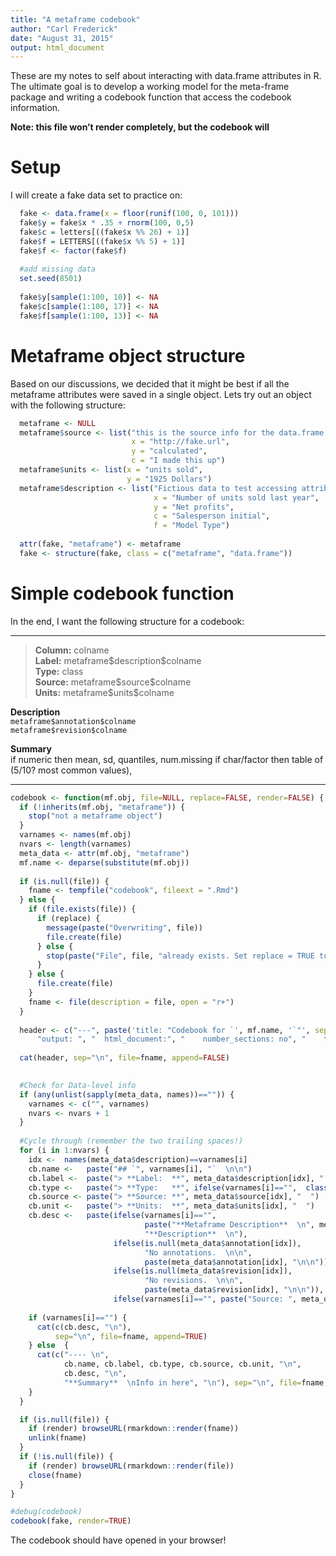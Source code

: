 ```yaml
---
title: "A metaframe codebook"
author: "Carl Frederick"
date: "August 31, 2015"
output: html_document
---
```


These are my notes to self about interacting with data.frame attributes in R. 
The ultimate goal is to develop a working model for the meta-frame package and
writing a codebook function that access the codebook information.

**Note: this file won't render completely, but the codebook will**

# Setup

I will create a fake data set to practice on:

```r
  fake <- data.frame(x = floor(runif(100, 0, 101)))
  fake$y = fake$x * .35 + rnorm(100, 0,5)
  fake$c = letters[((fake$x %% 26) + 1)]
  fake$f = LETTERS[((fake$x %% 5) + 1)]
  fake$f <- factor(fake$f)
 
  #add missing data
  set.seed(8501)
  
  fake$y[sample(1:100, 10)] <- NA
  fake$c[sample(1:100, 17)] <- NA
  fake$f[sample(1:100, 13)] <- NA
```

# Metaframe object structure

Based on our discussions, we decided that it might be best if all the metaframe
attributes were saved in a single object.  Lets try out an object with the following
structure:

```r
  metaframe <- NULL
  metaframe$source <- list("this is the source info for the data.frame as a whole", 
                           x = "http://fake.url", 
                           y = "calculated",   
                           c = "I made this up")
  metaframe$units <- list(x = "units sold",
                          y = "1925 Dollars")
  metaframe$description <- list("Fictious data to test accessing attributes and writing a codebook function",
                                x = "Number of units sold last year",
                                y = "Net profits",
                                c = "Salesperson initial",
                                f = "Model Type")
 
  attr(fake, "metaframe") <- metaframe
  fake <- structure(fake, class = c("metaframe", "data.frame"))
```


# Simple codebook function

In the end, I want the following structure for a codebook:

----

> **Column:** colname  
> **Label:**  metaframe\$description\$colname  
> **Type:**   class  
> **Source:** metaframe\$source\$colname  
> **Units:**  metaframe\$units\$colname  

**Description**  
`metaframe$annotation$colname`  
`metaframe$revision$colname`

**Summary**  
if numeric then mean, sd, quantiles, num.missing
if char/factor then table of (5/10? most common values), 

----


```r
codebook <- function(mf.obj, file=NULL, replace=FALSE, render=FALSE) {
  if (!inherits(mf.obj, "metaframe")) {
    stop("not a metaframe object")
  }
  varnames <- names(mf.obj)
  nvars <- length(varnames)
  meta_data <- attr(mf.obj, "metaframe")
  mf.name <- deparse(substitute(mf.obj))
  
  if (is.null(file)) {
    fname <- tempfile("codebook", fileext = ".Rmd")
  } else {
    if (file.exists(file)) {
      if (replace) {
        message(paste("Overwriting", file))
        file.create(file)
      } else {
        stop(paste("File", file, "already exists. Set replace = TRUE to overwrite"))
      }
    } else {
      file.create(file)
    }
    fname <- file(description = file, open = "r+")
  }
  
  header <- c("---", paste('title: "Codebook for `', mf.name, '`"', sep=""), paste("date:", date()),
      "output: ", "  html_document:", "    number_sections: no", "    toc: yes", "    toc_depth: 2", "---", "\n")
  
  cat(header, sep="\n", file=fname, append=FALSE)

  
  #Check for Data-level info
  if (any(unlist(sapply(meta_data, names))=="")) {
    varnames <- c("", varnames)
    nvars <- nvars + 1
  }
  
  #Cycle through (remember the two trailing spaces!)
  for (i in 1:nvars) {
    idx <-  names(meta_data$description)==varnames[i]
    cb.name <-   paste("## `", varnames[i], "`  \n\n")
    cb.label <-  paste("> **Label:  **", meta_data$description[idx], "  ")
    cb.type <-   paste("> **Type:   **", ifelse(varnames[i]=="",  class(mf.obj), class(mf.obj[,varnames[i]])), "  ")
    cb.source <- paste("> **Source: **", meta_data$source[idx], "  ")
    cb.unit <-   paste("> **Units:  **", meta_data$units[idx], "  ")
    cb.desc <-   paste(ifelse(varnames[i]=="", 
                              paste("**Metaframe Description**  \n", meta_data$description[idx], "  \n\n"), 
                              "**Description**  \n"),
                       ifelse(is.null(meta_data$annotation[idx]), 
                              "No annotations.  \n\n", 
                              paste(meta_data$annotation[idx], "\n\n")),
                       ifelse(is.null(meta_data$revision[idx]), 
                              "No revisions.  \n\n", 
                              paste(meta_data$revision[idx], "\n\n")),
                       ifelse(varnames[i]=="", paste("Source: ", meta_data$source[idx], "  \n"), ""))
    
    if (varnames[i]=="") {
      cat(c(cb.desc, "\n"), 
          sep="\n", file=fname, append=TRUE)
    } else  {
      cat(c("---- \n", 
            cb.name, cb.label, cb.type, cb.source, cb.unit, "\n", 
            cb.desc, "\n",
            "**Summary**  \nInfo in here", "\n"), sep="\n", file=fname, append=TRUE)
    }
  }

  if (is.null(file)) {
    if (render) browseURL(rmarkdown::render(fname))
    unlink(fname)
  }
  if (!is.null(file)) {
    if (render) browseURL(rmarkdown::render(file))
    close(fname)
  }
}

#debug(codebook)
codebook(fake, render=TRUE)

```

The codebook should have opened in your browser!



